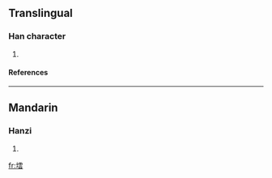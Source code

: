 ==Translingual==
===Han character===
{{Han char|rn=32|rad=土|as=12|sn=15|four=|canj=土一月戈 (GMBI)}}
# {{defn|Han|sort=土12}}
====References====
{{Han ref|kx=0239.241|dkj=05501|dj=0479.170|hdz=10486.160|uh=58B5|ud=22709}}
----
==Mandarin==
===Hanzi===
{{cmn-hanzi|pin=[[tán]] (tan2)|wg=t'an<sup>2</sup>}}
# {{defn|Mandarin}}

[[fr:墵]]